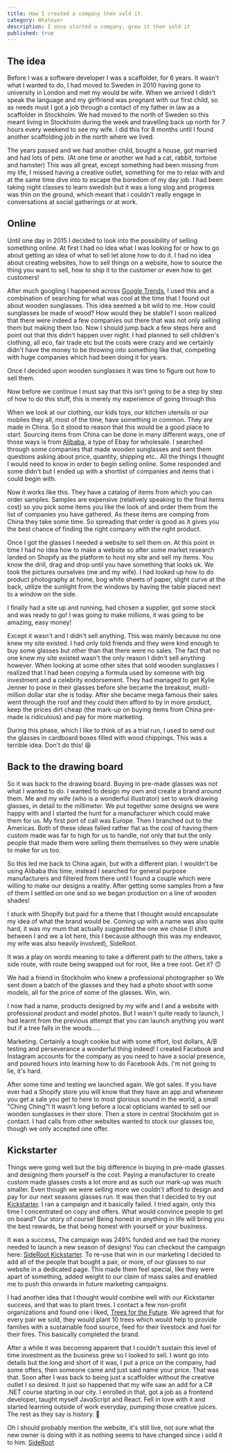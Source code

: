 ```yaml
---
title: How I created a company then sold it
category: Whatever
description: I once started a company, grew it then sold it
published: true
---
```


## The idea

Before I was a software developer I was a scaffolder, for 6 years. It wasn't
what I wanted to do, I had moved to Sweden in 2010 having gone to university in
London and met my would be wife. When we arrived I didn't speak the language and
my girlfriend was pregnant with our first child, so as needs must I got a job
through a contact of my father in law as a scaffolder in Stockholm. We had moved
to the north of Sweden so this meant living in Stockholm during the week and
travelling back up north for 7 hours every weekend to see my wife. I did this
for 8 months until I found another scaffolding job in the north where we lived.

The years passed and we had another child, bought a house, got married and had
lots of pets. (At one time or another we had a cat, rabbit, tortoise and
hamster) This was all great, except something had been missing from my life, I
missed having a creative outlet, something for me to relax with and at the same
time dive into to escape the boredom of my day job. I had been taking night
classes to learn swedish but it was a long slog and progress was thin on the
ground, which meant that i couldn't really engage in conversations at social
gatherings or at work.

## Online

Until one day in 2015 I decided to look into the possibility of selling
something online. At first I had no idea what I was looking for or how to go
about getting an idea of what to sell let alone how to do it. I had no idea
about creating websites, how to sell things on a website, how to source the
thing you want to sell, how to ship it to the customer or even how to get
customers!

After much googling I happened across
[Google Trends](https://trends.google.com/trends/?geo=US), I used this and a
combination of searching for what was cool at the time that I found out about
wooden sunglasses. This idea seemed a bit wild to me. How could sunglasses be
made of wood? How would they be stable? I soon realized that there were indeed a
few companies out there that was not only selling them but making them too. Now
I should jump back a few steps here and point out that this didn't happen over
night. I had planned to sell children's clothing, all eco, fair trade etc but
the costs were crazy and we certainly didn't have the money to be throwing into
something like that, competing with huge companies which had been doing it for
years.

Once I decided upon wooden sunglasses it was time to figure out how to sell
them.

Now before we continue I must say that this isn't going to be a step by step
of how to do this stuff, this is merely my experience of going through this

When we look at our clothing, our kids toys, our kitchen utensils or our mobiles
they all, most of the time, have something in common. They are made in China. So
it stood to reason that this would be a good place to start. Sourcing items from
China can be done in many different ways, one of those ways is from
[Alibaba](https://www.alibaba.com/), a type of Ebay for wholesale. I searched
through some companies that made wooden sunglasses and sent them questions
asking about price, quantity, shipping etc.. All the things I thought I would
need to know in order to begin selling online. Some responded and some didn't
but I ended up with a shortlist of companies and items that i could begin with.

Now it works like this. They have a catalog of items from which you can order
samples. Samples are expensive (relatively speaking to the final items cost) so
you pick some items you like the look of and order them from the list of
companies you have gathered. As these items are comping from China they take
some time. So spreading that order is good as it gives you the best chance of
finding the right company with the right product.

Once I got the glasses I needed a website to sell them on. At this point in time
I had no idea how to make a website so after some market research landed on
Shopify as the platform to host my site and sell my items. You know the drill,
drag and drop until you have something that looks ok. We took the pictures
ourselves (me and my wife). I had looked up how to do product photography at
home, bog white sheets of paper, slight curve at the back, utilize the sunlight
from the windows by having the table placed next to a window on the side.

I finally had a site up and running, had chosen a supplier, got some stock and
was ready to go! I was going to make millions, it was going to be amazing, easy
money!

Except it wasn't and I didn't sell anything. This was mainly because no one knew
my site existed. I had only told friends and they were kind enough to buy some
glasses but other than that there were no sales. The fact that no one knew my
site existed wasn't the only reason I didn't sell anything however. When looking
at some other sites that sold wooden sunglasses I realized that I had been
copying a formula used by someone with big investment and a celebrity
endorsement. They had managed to get Kylie Jenner to pose in their glasses
before she became the breakout, multi-million dollar star she is today. After
she became mega famous their sales went through the roof and they could then
afford to by in more product, keep the prices dirt cheap (the mark-up on buying
items from China pre-made is ridiculous) and pay for more marketing.

During this phase, which I like to think of as a trial run, I used to send out
the glasses in cardboard boxes filled with wood chippings. This was a terrible
idea. Don't do this! 😆

## Back to the drawing board

So it was back to the drawing board. Buying in pre-made glasses was not what I
wanted to do. I wanted to design my own and create a brand around them. Me and
my wife (who is a wonderful illustrator) set to work drawing glasses, in detail
to the millimeter. We put together some designs we were happy with and I started
the hunt for a manufacturer which could make them for us. My first port of call
was Europe. Then I branched out to the Americas. Both of these ideas failed
rather flat as the cost of having them custom made was far to high for us to
handle, not only that but the only people that made them were selling them
themselves so they were unable to make for us too.

So this led me back to China again, but with a different plan. I wouldn't be
using Alibaba this time, instead I searched for general purpose manufacturers
and filtered from there until I found a couple which were willing to make our
designs a reality. After getting some samples from a few of them I settled on
one and so we began production on a line of wooden shades!

I stuck with Shopify but paid for a theme that I thought would encapsulate my
idea of what the brand would be. Coming up with a name was also quite hard, it
was my mum that actually suggested the one we chose (I shift between I and we a
lot here, this I because although this was my endeavor, my wife was also heavily
involved), SideRoot.

It was a play on words meaning to take a different path to the others, take a
side route, with route being swapped out for root, like a tree root. Get it?
🙃

We had a friend in Stockholm who knew a professional photographer so We sent
down a batch of the glasses and they had a photo shoot with some models, all for
the price of some of the glasses. Win, win.

I now had a name, products designed by my wife and I and a website with
professional product and model photos. But I wasn't quite ready to launch, I had
learnt from the previous attempt that you can launch anything you want but if a
tree falls in the woods.....

Marketing. Certainly a tough cookie but with some effort, lost dollars, A/B
testing and perseverance a wonderful thing indeed! I created Facebook and
Instagram accounts for the company as you need to have a social presence, and
poured hours into learning how to do Facebook Ads. I'm not going to lie, it's
hard.

After some time and testing we launched again. We got sales. If you have ever
had a Shopify store you will know that they have an app and whenever you get a
sale you get to here to most glorious sound in the world, a small "Ching Ching"!
It wasn't long before a local opticians wanted to sell our wooden sunglasses in
their store. Then a store in central Stockholm got in contact. I had calls from
other websites wanted to stock our glasses too, though we only accepted one
offer.

## Kickstarter

Things were going well but the big difference in buying in pre-made glasses and
designing them yourself is the cost. Paying a manufacturer to create custom made
glasses costs a lot more and as such our mark-up was much smaller. Even though
we were selling more we couldn't afford to design and pay for our next seasons
glasses run. It was then that I decided to try out
[Kickstarter](https://www.kickstarter.com/). I ran a campaign and it basically
failed. I tried again, only this time I concentrated on copy and offers. What
would convince people to get on board? Our story of course! Being honest in
anything in life will bring you the best rewards, be that being honest with
yourself or your business.

It was a success, The campaign was 249% funded and we had the money needed to
launch a new season of designs! You can checkout the campaign here:
[SideRoot Kickstarter](https://www.kickstarter.com/projects/sideroot/sideroot-the-first-flexible-wood-sunglasses-a-perf?ref=user_menu).
To re-use that win in our marketing I decided to add all of the people that
bought a pair, or more, of our glasses to our website in a dedicated page. This
made them feel special, like they were apart of something, added weight to our
claim of mass sales and enabled me to push this onwards in future marketing
campaigns.

I had another idea that I thought would combine well with our Kickstarter
success, and that was to plant trees. I contact a few non-profit organizations
and found one i liked, [Trees for the Future](https://trees.org/). We agreed
that for every pair we sold, they would plant 10 trees which would help to
provide families with a sustainable food source, feed for their livestock and
fuel for their fires. This basically completed the brand.

After a while it was becoming apparent that I couldn't sustain this level of
time investment as the business grew so I looked to sell. I wont go into details
but the long and short of it was, I put a price on the company, had some offers,
then someone came and just said name your price. That was that. Soon after I was
back to being just a scaffolder without the creative outlet I so desired. It
just so happened that my wife saw an add for a C# .NET course starting in our
city. I enrolled in that, got a job as a frontend developer, taught myself
JavaScript and React. Fell in love with it and started learning outside of work
everyday, pumping those creative juices. The rest as they say is history. 👊

Oh i should probably mention the website, it's still live, not sure what the new
owner is doing with it as nothing seems to have changed since i sold it to him.
[SideRoot](https://sideroot.com/)
